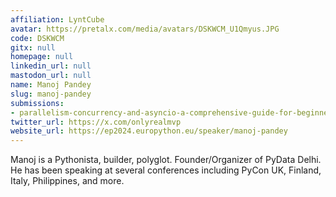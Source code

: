 ```yaml
---
affiliation: LyntCube
avatar: https://pretalx.com/media/avatars/DSKWCM_U1Qmyus.JPG
code: DSKWCM
gitx: null
homepage: null
linkedin_url: null
mastodon_url: null
name: Manoj Pandey
slug: manoj-pandey
submissions:
- parallelism-concurrency-and-asyncio-a-comprehensive-guide-for-beginners
twitter_url: https://x.com/onlyrealmvp
website_url: https://ep2024.europython.eu/speaker/manoj-pandey
---
```


Manoj is a Pythonista, builder, polyglot. Founder/Organizer of PyData Delhi.  He has been speaking at several conferences including PyCon UK, Finland, Italy, Philippines, and more.
